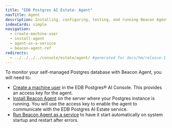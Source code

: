 ```yaml
---
title: "EDB Postgres AI Estate: Agent"
navTitle: Agent
description: Installing, configuring, testing, and running Beacon Agent
indexCards: simple
navigation:
  - create-machine-user
  - install-agent
  - agent-as-a-service
  - beacon-agent-ref
redirects:
  - ../../../../console/estate/agent/ #generated for docs/hm/release-1.2
---
```


To monitor your self-managed Postgres database with Beacon Agent, you will need to:

*  [Create a machine user](create-machine-user) in the EDB Postgres® AI Console. This provides an access key for the agent.
*  [Install Beacon Agent](install-agent) on the server where your Postgres instance is running. You will use the access key to enable the agent to communicate with the EDB Postgres AI Estate service.
*  [Run Beacon Agent as a service](agent-as-a-service) to have it start automatically on system startup and restart after errors.

